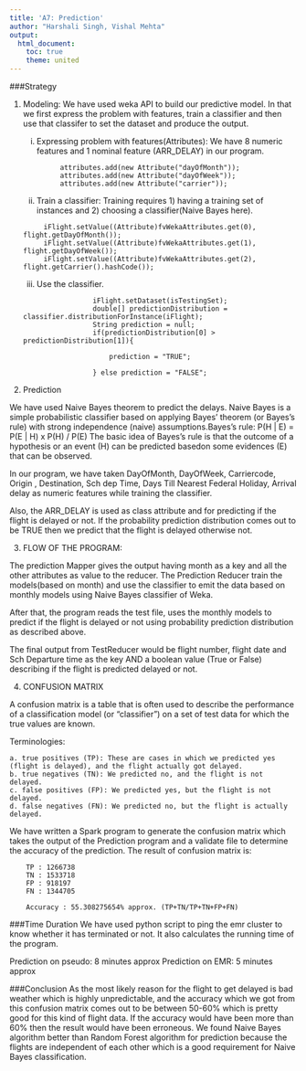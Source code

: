 ```yaml
---
title: 'A7: Prediction'
author: "Harshali Singh, Vishal Mehta"
output:
  html_document:
    toc: true
    theme: united
---
```

###Strategy 

1. Modeling:
We have used weka API to build our predictive model. In that we first express the problem with features, train a classifier and then use that classifer to set the dataset and produce the output.

	i. Expressing problem with features(Attributes): We have 8 numeric features and 1 nominal feature (ARR_DELAY) in our program.
```
			attributes.add(new Attribute("dayOfMonth"));
			attributes.add(new Attribute("dayOfWeek"));
			attributes.add(new Attribute("carrier"));
```

	ii. Train a classifier: Training requires 1) having a training set of instances and 2) choosing a classifier(Naive Bayes here).
```
		iFlight.setValue((Attribute)fvWekaAttributes.get(0), flight.getDayOfMonth()); 
		iFlight.setValue((Attribute)fvWekaAttributes.get(1), flight.getDayOfWeek()); 
		iFlight.setValue((Attribute)fvWekaAttributes.get(2), flight.getCarrier().hashCode()); 
```

	iii. Use the classifier.
```
					iFlight.setDataset(isTestingSet);
					double[] predictionDistribution = classifier.distributionForInstance(iFlight); 
					String prediction = null;
					if(predictionDistribution[0] > predictionDistribution[1]){

						prediction = "TRUE";
						
					} else prediction = "FALSE";
```

2. Prediction

We have used Naive Bayes theorem to predict the delays. Naive Bayes is a simple probabilistic classifier based on applying Bayes' theorem (or Bayes's rule) with strong independence (naive) assumptions.Bayes's rule:
	P(H | E) = P(E | H) x P(H) / P(E)
The basic idea of Bayes's rule is that the outcome of a hypothesis or an event (H) can be predicted basedon some evidences (E) that can be observed.

In our program, we have taken DayOfMonth, DayOfWeek, Carriercode, Origin , Destination, Sch dep Time, Days Till Nearest Federal Holiday, Arrival delay as numeric features while training the classifier.

Also, the ARR_DELAY is used as class attribute and for predicting if the flight is delayed or not. If the probability prediction distribution comes out to be TRUE then we predict that the flight is delayed otherwise not.

3. FLOW OF THE PROGRAM:

The prediction Mapper gives the output having month as a key and all the other attributes as value to the reducer. The Prediction Reducer train the models(based on month) and use the classifier to emit the data based on monthly models using Naive Bayes classifier of Weka.

After that, the program reads the test file, uses the monthly models to predict if the flight is delayed or not using probability prediction distribution as described above.

The final output from TestReducer would be flight number, flight date and Sch Departure time as the key AND a boolean value (True or False) describing if the flight is predicted delayed or not. 

4. CONFUSION MATRIX

A confusion matrix is a table that is often used to describe the performance of a classification model (or "classifier") on a set of test data for which the true values are known.

Terminologies:

    a. true positives (TP): These are cases in which we predicted yes (flight is delayed), and the flight actually got delayed.
    b. true negatives (TN): We predicted no, and the flight is not delayed.
    c. false positives (FP): We predicted yes, but the flight is not delayed.
    d. false negatives (FN): We predicted no, but the flight is actually delayed.

We have written a Spark program to generate the confusion matrix which takes the output of the Prediction program and a validate file to determine the accuracy of the prediction.
The result of confusion matrix is:

		TP : 1266738
		TN : 1533718
		FP : 918197
		FN : 1344705
		
		Accuracy : 55.308275654% approx. (TP+TN/TP+TN+FP+FN)
	

###Time Duration
We have used python script to ping the emr cluster to know whether it has terminated or not. It also calculates the running time of the program.

Prediction on pseudo: 8 minutes approx
Prediction on EMR: 5 minutes approx

###Conclusion
As the most likely reason for the flight to get delayed is bad weather which is highly unpredictable, and the accuracy which we got from this confusion matrix comes out to be between 50-60% which is pretty good for this kind of flight data. If the accuracy would have been more than 60% then the result would have been erroneous. We found Naive Bayes algorithm better than Random Forest algorithm for prediction because the flights are independent of each other which is a good requirement for Naive Bayes classification.  
